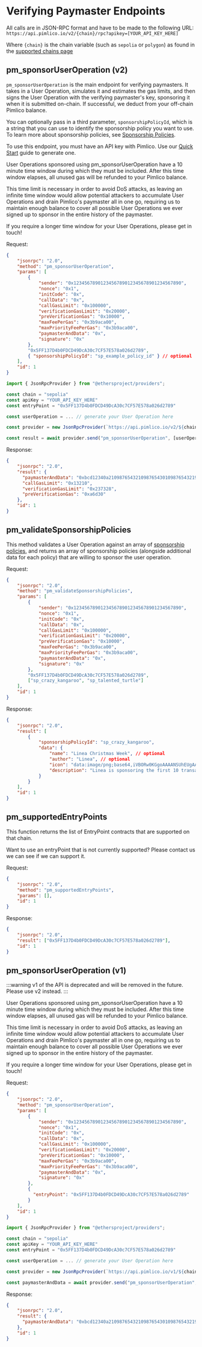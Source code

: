 # Verifying Paymaster Endpoints

All calls are in JSON-RPC format and have to be made to the following URL: `https://api.pimlico.io/v2/{chain}/rpc?apikey=[YOUR_API_KEY_HERE]`

Where `{chain}` is the chain variable (such as `sepolia` or `polygon`) as found in the [supported chains page](/paymaster/verifying-paymaster/reference/supported-chains)

## pm_sponsorUserOperation (v2)

`pm_sponsorUserOperation` is the main endpoint for verifying paymasters. It takes in a User Operation, simulates it and estimates the gas limits, and then signs the User Operation with the verifying paymaster's key, sponsoring it when it is submitted on-chain. If successful, we deduct from your off-chain Pimlico balance.

You can optionally pass in a third parameter, `sponsorshipPolicyId`, which is a string that you can use to identify the sponsorship policy you want to use. To learn more about sponsorship policies, see [Sponsorship Policies](/paymaster/verifying-paymaster/how-to/use-sponsorship-policies).

To use this endpoint, you must have an API key with Pimlico. Use our [Quick Start](https://dashboard.pimlico.io/apikeys) guide to generate one.

User Operations sponsored using pm_sponsorUserOperation have a 10 minute time window during which they must be included. After this time window elapses, all unused gas will be refunded to your Pimlico balance.

This time limit is necessary in order to avoid DoS attacks, as leaving an infinite time window would allow potential attackers to accumulate User Operations and drain Pimlico's paymaster all in one go, requiring us to maintain enough balance to cover all possible User Operations we ever signed up to sponsor in the entire history of the paymaster.

If you require a longer time window for your User Operations, please get in touch!

Request:

```json
{
    "jsonrpc": "2.0",
    "method": "pm_sponsorUserOperation",
    "params": [
        {
            "sender": "0x1234567890123456789012345678901234567890",
            "nonce": "0x1",
            "initCode": "0x",
            "callData": "0x",
            "callGasLimit": "0x100000",
            "verificationGasLimit": "0x20000",
            "preVerificationGas": "0x10000",
            "maxFeePerGas": "0x3b9aca00",
            "maxPriorityFeePerGas": "0x3b9aca00",
            "paymasterAndData": "0x",
            "signature": "0x"
        },
        "0x5FF137D4b0FDCD49DcA30c7CF57E578a026d2789",
        { "sponsorshipPolicyId": "sp_example_policy_id" } // optional
    ],
    "id": 1
}
```
```typescript
import { JsonRpcProvider } from "@ethersproject/providers";

const chain = "sepolia"
const apiKey = "YOUR_API_KEY_HERE"
const entryPoint = "0x5FF137D4b0FDCD49DcA30c7CF57E578a026d2789"

const userOperation = ... // generate your User Operation here

const provider = new JsonRpcProvider(`https://api.pimlico.io/v2/${chain}/rpc?apikey=${apiKey}`)

const result = await provider.send("pm_sponsorUserOperation", [userOperation, {entryPoint: entryPoint}])

```

Response:

```json
{
    "jsonrpc": "2.0",
    "result": {
      "paymasterAndData": "0xbcd12340a2109876543210987654301098765432198765432a210987654321098765430a210987654321098765430",
      "callGasLimit": "0x13210",
      "verificationGasLimit": "0x237328",
      "preVerificationGas": "0xa6d30"
    },
    "id": 1
}
```

## pm_validateSponsorshipPolicies

This method validates a User Operation against an array of [sponsorship policies](https://dashboard.pimlico.io/sponsorship-policies), and returns an array of sponsorship policies (alongside additional data for each policy) that are willing to sponsor the user operation.

Request:

```json
{
    "jsonrpc": "2.0",
    "method": "pm_validateSponsorshipPolicies",
    "params": [
        {
            "sender": "0x1234567890123456789012345678901234567890",
            "nonce": "0x1",
            "initCode": "0x",
            "callData": "0x",
            "callGasLimit": "0x100000",
            "verificationGasLimit": "0x20000",
            "preVerificationGas": "0x10000",
            "maxFeePerGas": "0x3b9aca00",
            "maxPriorityFeePerGas": "0x3b9aca00",
            "paymasterAndData": "0x",
            "signature": "0x"
        },
        "0x5FF137D4b0FDCD49DcA30c7CF57E578a026d2789",
        ["sp_crazy_kangaroo", "sp_talented_turtle"]
    ],
    "id": 1
}
```

Response:

```json
{
    "jsonrpc": "2.0",
    "result": [
        {
            "sponsorshipPolicyId": "sp_crazy_kangaroo",
            "data": {
                "name": "Linea Christmas Week", // optional
                "author": "Linea", // optional
                "icon": "data:image/png;base64,iVBORw0KGgoAAAANSUhEUgAAAAUAAAAFCAYAAACNbyblAAAAHElEQVQI12P4//8/w38GIAXDIBKE0DHxgljNBAAO9TXL0Y4OHwAAAABJRU5ErkJggg==", // optional
                "description": "Linea is sponsoring the first 10 transactions for existing users between Christmas and New Year's Eve.", // optional
            }
        }
    ],
    "id": 1
}
```

## pm_supportedEntryPoints

This function returns the list of EntryPoint contracts that are supported on that chain.

Want to use an entryPoint that is not currently supported? Please contact us we can see if we can support it.

Request:

```json
{
    "jsonrpc": "2.0",
    "method": "pm_supportedEntryPoints",
    "params": [],
    "id": 1
}
```

Response:

```json
{
    "jsonrpc": "2.0",
    "result": ["0x5FF137D4b0FDCD49DcA30c7CF57E578a026d2789"],
    "id": 1
}
```

## pm_sponsorUserOperation (v1)

:::warning
v1 of the API is deprecated and will be removed in the future. Please use v2 instead.
:::

User Operations sponsored using pm_sponsorUserOperation have a 10 minute time window during which they must be included. After this time window elapses, all unused gas will be refunded to your Pimlico balance.

This time limit is necessary in order to avoid DoS attacks, as leaving an infinite time window would allow potential attackers to accumulate User Operations and drain Pimlico's paymaster all in one go, requiring us to maintain enough balance to cover all possible User Operations we ever signed up to sponsor in the entire history of the paymaster.

If you require a longer time window for your User Operations, please get in touch!

Request:

```json
{
    "jsonrpc": "2.0",
    "method": "pm_sponsorUserOperation",
    "params": [
        {
            "sender": "0x1234567890123456789012345678901234567890",
            "nonce": "0x1",
            "initCode": "0x",
            "callData": "0x",
            "callGasLimit": "0x100000",
            "verificationGasLimit": "0x20000",
            "preVerificationGas": "0x10000",
            "maxFeePerGas": "0x3b9aca00",
            "maxPriorityFeePerGas": "0x3b9aca00",
            "paymasterAndData": "0x",
            "signature": "0x"
        },
        {
          "entryPoint": "0x5FF137D4b0FDCD49DcA30c7CF57E578a026d2789"
        }
    ],
    "id": 1
}
```
```typescript
import { JsonRpcProvider } from "@ethersproject/providers";

const chain = "sepolia"
const apiKey = "YOUR_API_KEY_HERE"
const entryPoint = "0x5FF137D4b0FDCD49DcA30c7CF57E578a026d2789"

const userOperation = ... // generate your User Operation here

const provider = new JsonRpcProvider(`https://api.pimlico.io/v1/${chain}/rpc?apikey=${apiKey}`)

const paymasterAndData = await provider.send("pm_sponsorUserOperation", [userOperation, {entryPoint: entryPoint}])

```

Response:

```json
{
    "jsonrpc": "2.0",
    "result": {
      "paymasterAndData": "0xbcd12340a2109876543210987654301098765432198765432a210987654321098765430a210987654321098765430"
    },
    "id": 1
}


```
